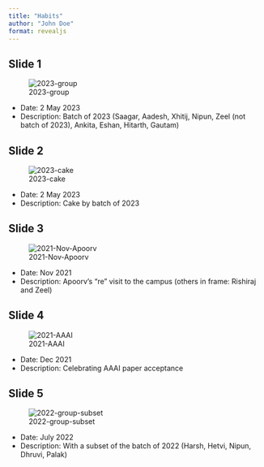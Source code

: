 ```yaml
---
title: "Habits"
author: "John Doe"
format: revealjs
---
```


## Slide 1

![2023-group](images/group/2023-group.jpg)

* Date: 2 May 2023
* Description: Batch of 2023 (Saagar, Aadesh, Xhitij, Nipun, Zeel (not batch of 2023), Ankita, Eshan, Hitarth, Gautam)

## Slide 2

![2023-cake](images/group/2023-cake.jpg)

* Date: 2 May 2023
* Description: Cake by batch of 2023

## Slide 3

![2021-Nov-Apoorv](images/group/2021-Nov-Apoorv.jpg)

* Date: Nov 2021
* Description: Apoorv's "re" visit to the campus (others in frame: Rishiraj and Zeel)

## Slide 4

![2021-AAAI](images/group/2021-AAAI.jpg)

* Date: Dec 2021
* Description: Celebrating AAAI paper acceptance

## Slide 5

![2022-group-subset](images/group/2022-group-subset.jpg)

* Date: July 2022
* Description: With a subset of the batch of 2022 (Harsh, Hetvi, Nipun, Dhruvi, Palak)
